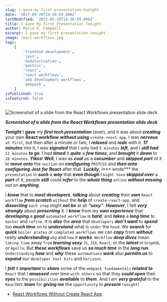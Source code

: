 ```yaml
---
slug: i-gave-my-first-presentation-tonight
date: '2017-09-28T14:30:59.906Z'
lastModified: '2023-02-10T14:36:59.906Z'
title: I Gave My First Presentation Tonight
author: Maria D. Campbell
excerpt: I gave my first presentation tonight.
image: react-workflows.jpg
tags:
    [
        'frontend development',
        'jest',
        'modularization',
        'postcss',
        'react',
        'react workflows',
        'web development workflows',
        'webpack',
    ]
isPublished: true
isFeatured: false
---
```


![Screenshot of a slide from the React Workflows presentation slide deck](react-workflows.jpg)

***Screenshot of a slide from the React Workflows presentation slide deck***

***Tonight*** I **gave** my **_first tech presentation_** (ever), and it was about ***creating*** your own **React workflow** **_without using_** `create-react-app`. I was ***nervous*** `at first`, but then after a minute or two, I
***relaxed*** and ***rode*** with it. ***17 minutes*** into it, I was ***signaled*** that I only had `5 minutes` ***left***, and I ***still had*** `11 minutes` ***to go***. I had ***timed*** it ***quite*** a ***few times***, and ***brought*** it ***down*** to `28 minutes`. ***Yikes***! ***Well***, I was as ***cool*** as a
***cucumber*** and ***skipped part*** of it to ***move onto*** the `section` on ***configuring*** `POSTCSS` and ***then onto*** **_configuring_** **Jest** **_for_** **React** after
that. ***Luckily***, I*** wrote*** the `presentation` in ***such*** a ***way*** that ***even though*** I `might have` ***skipped over*** a ***part*** of it, people ***still*** could ***refer*** to the ***whole thing*** `online` ***without missing*** out on ***anything***.

I ***know*** that to ***most developers***, ***talking*** about ***creating*** their **_own_** `React workflow` **_from scratch_** `without` the ***help*** of `create-react-app`, and
**_dissecting_** `each step` might ***not be*** at all **_“sexy”_**. ***However***, I felt ***very strongly*** about ***presenting*** it. I ***know*** from my ***own experience*** that ***developing*** a ***good*** `automated workflow` is ***hard***, and ***takes*** a ***long time*** to `master` and `refine`. It is ***also*** the ***area*** that `developers` ***don’t want*** to ***spend*** too ***much time*** on to
***understand*** what is `under` the `hood`. We ***search*** for **_quick_** `boiler plates` or `completed workflows` we can ***copy*** from ***without*** really ***understanding*** `why`
and `how` it ***works***. `Workflow` **_deep dives_** mean `taking time` away `from` **_learning sexy_** `JS`, `JSX`, `React`, or the **_latest_** in `GraphQL` or `Apollo`. But ***these workflows*** save us **_so much time_** in the ***long run***. `Understanding` **_how_** and **_why_** these `automations` **_work_** also ***permits us*** to **_expand_** our `developer tool kits` and `horizons`.

I ***felt*** it ***important*** to ***share*** some of the `webpack fundamentals` **_related to_** `React` that I ***amassed*** over time `with others` so that they ***could open*** their ***eyes*** to the `possibilities` ***available*** to ***them***. And I am ***very grateful*** to the
`ReactNYC` **_team_** for ***giving me*** the `opportunit`y to ***present*** `tonight`!

- [React Workflows Without Create React App](https://interglobalmedia.github.io/react-workflow-presentation/#/)
